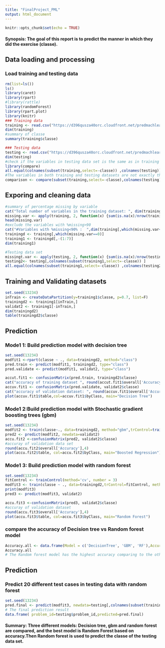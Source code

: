 ---
title: "FinalProject_PML"
output: html_document
---

```{r setup, include=FALSE}
knitr::opts_chunk$set(echo = TRUE)
```

#### Synopsis: The goal of this report is to predict the manner in which they did the exercise (classe). 

## Data loading and processing
### Load training and testing data
```{r, echo=TRUE}
rm(list=ls())
ls()
library(caret)
library(rpart)
#library(rattle)
library(randomForest)
library(rpart.plot)
library(knitr)
### Training data
training <- read.csv("https://d396qusza40orc.cloudfront.net/predmachlearn/pml-training.csv", header=T,na.strings =c("NA","#DIV/0!"," ") , strip.white =T )
dim(training)
#summary of classe
summary(training$classe)

### Testing data
testing <- read.csv("https://d396qusza40orc.cloudfront.net/predmachlearn/pml-testing.csv", header=T,na.strings =c("NA","#DIV/0!"," ") , strip.white =T )
dim(testing)
#check if the variables in testing data set is the same as in training data set
library(compare)
all.equal(colnames(subset(training,select=-classe)) ,colnames(testing))
#The variables in both training and testing datasets are not exactly the same
comparison <- compare(subset(training,select=-classe),colnames(testing),allowAll=TRUE)

```

## Exporing and cleaning data
```{r, echo=TRUE}
#summary of percentage missing by variable
cat("Total number of variables in the training dataset: ", dim(training)[2]-1 )
missing.var <- apply(training, 2, function(x) {sum(is.na(x)/nrow(training)*100)})
head(missing.var)
#exclude the variables with %missing>90
cat("#Variables with %missing<90% :  ",dim(training[,which(missing.var<90)])[2] )
trainingd <- training[,which(missing.var==0)]
training1 <- trainingd[,-(1:7)]
dim(training1)

#Testing data set
missingt.var <- apply(testing, 2, function(x) {sum(is.na(x)/nrow(testing)*100)})
testing2<- testing[,colnames(subset(training1,select=-classe)) ]
all.equal(colnames(subset(training1,select=-classe)) ,colnames(testing2))

```


## Training and Validating datasets
```{r, echo=TRUE}
set.seed(13234)
inTrain <- createDataPartition(y=training1$classe, p=0.7, list=F)
trainingd2 <- training1[inTrain,]
validat2 <- training1[-inTrain,]
dim(trainingd2)
table(trainingd2$classe)

```

## Prediction
### Mode1 1: Build prediction model with decision tree
```{r, echo=TRUE}
set.seed(13234)
modfit1 <-rpart(classe ~ ., data=trainingd2, method="class")
pred.train <- predict(modfit1, trainingd2, type="class")
pred.validate <- predict(modfit1, validat2, type="class")

accut.fit1 <- confusionMatrix(pred.train, trainingd2$classe)
cat("accuracy of training dataset ", round(accut.fit1$overall['Accuracy'],4))
accuv.fit1 <- confusionMatrix(pred.validate, validat2$classe)
cat("accuracy of validation dataset: ", round(accuv.fit1$overall['Accuracy'],4))
plot(accuv.fit1$table,col=accuv.fit1$byClass, main="Decision Tree")

```


### Mode1 2:Build prediction model with Stochastic gradient boosting trees (gbm)
```{r, echo=TRUE}
set.seed(13234)
modfit2 <- train(classe~., data=trainingd2, method="gbm",trControl=trainControl(method="repeatedcv",number=5,repeats=1),verbose=FALSE)
pred2 <- predict(modfit2, newdata=validat2)
accu.fit2 <-confusionMatrix(pred2, validat2$classe)
#accuray of validation data set
round(accu.fit2$overall['Accuracy'],4)
plot(accu.fit2$table, col=accu.fit2$byClass, main="Boosted Regression")

```

### Mode1 3: Build prediction model with random forest
```{r, echo=TRUE}
set.seed(13234)
fitControl <- trainControl(method='cv', number = 3)
modfit3 <- train(classe ~ ., data=trainingd2,trControl=fitControl, method='rf', ntree=100)
print(modfit3)
pred3 <- predict(modfit3, validat2)

accu.fit3 <-confusionMatrix(pred3, validat2$classe)
#accuray of validation dataset
round(accu.fit3$overall['Accuracy'],4)
plot(accu.fit3$table, col=accu.fit3$byClass, main="Random Forest")

```

### compare the accuracy of Decision tree vs Random forest model
```{r, echo=TRUE}
Accuracy.all <- data.frame(Model = c('DecisionTree', 'GBM', 'RF'),Accuracy = rbind(accuv.fit1$overall[1], accu.fit2$overall[1], accu.fit3$overall[1] ))
Accuracy.all
# The Random forest model has the highest accuracy comparing to the other two models.
```


## Prediction
### Predict 20 different test cases in testing data with random forest
```{r, echo=TRUE}
set.seed(13234)
pred.final <- predict(modfit3, newdata=testing[,colnames(subset(trainingd2,select=-classe))])
# The final prediction result
data.frame( problem_id=testing$problem_id,predicted=pred.final)

```
#### Summary: Three different models: Decision tree, gbm and random forest are compared, and the best model is Random Forest based on accuracy.Then Random forest is used to predict the classe of the testing data set. 


